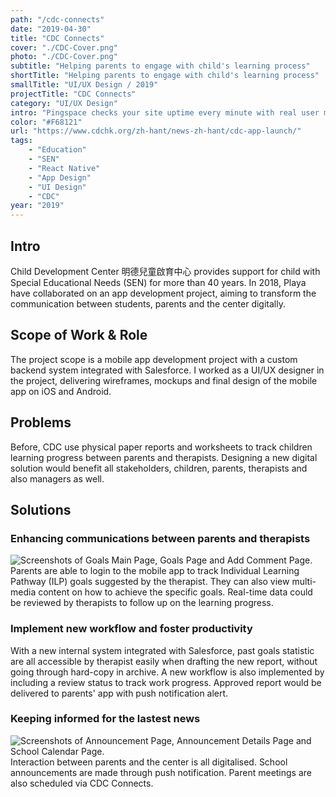 ```yaml
---
path: "/cdc-connects"
date: "2019-04-30"
title: "CDC Connects"
cover: "./CDC-Cover.png"
photo: "./CDC-Cover.png"
subtitle: "Helping parents to engage with child's learning process"
shortTitle: "Helping parents to engage with child's learning process"
smallTitle: "UI/UX Design / 2019"
projectTitle: "CDC Connects"
category: "UI/UX Design"
intro: "Pingspace checks your site uptime every minute with real user monitoring and let you know when your sites are down."
color: "#F68121"
url: "https://www.cdchk.org/zh-hant/news-zh-hant/cdc-app-launch/"
tags: 
    - "Education"
    - "SEN"
    - "React Native"
    - "App Design"
    - "UI Design"
    - "CDC"
year: "2019"
---
```


## Intro

Child Development Center 明德兒童啟育中心 provides support for child with Special Educational Needs (SEN) for more than 40 years. In 2018, Playa have collaborated on an app development project, aiming to transform the communication between students, parents and the center digitally.

## Scope of Work & Role

The project scope is a mobile app development project with a custom backend system integrated with Salesforce. I worked as a UI/UX designer in the project, delivering wireframes, mockups and final design of the mobile app on iOS and Android.

## Problems

Before, CDC use physical paper reports and worksheets to track children learning progress between parents and therapists. Designing a new digital solution would benefit all stakeholders, children, parents, therapists and also managers as well.

## Solutions

### Enhancing communications between parents and therapists

![Screenshots of Goals Main Page, Goals Page and Add Comment Page.](./Communications.png)
Parents are able to login to the mobile app to track Individual Learning Pathway (ILP) goals suggested by the therapist. They can also view multi-media content on how to achieve the specific goals. Real-time data could be reviewed by therapists to follow up on the learning progress.

### Implement new workflow and foster productivity
With a new internal system integrated with Salesforce, past goals statistic are all accessible by therapist easily when drafting the new report, without going through hard-copy in archive. A new workflow is also implemented by including a review status to track work progress. Approved report would be delivered to parents' app with push notification alert. 

### Keeping informed for the lastest news
![Screenshots of Announcement Page, Announcement Details Page and School Calendar Page.](./News.png)
Interaction between parents and the center is all digitalised. School announcements are made through push notification. Parent meetings are also scheduled via CDC Connects.


<ReadOn href="https://www.cdchk.org/zh-hant/news-zh-hant/cdc-app-launch/" text="View Project" target="_blank" />

<GridBlock>
<Data caption="Type" nodata="Client Project"/>
<Data caption="Client" nodata="CDC"/>
<Data caption="Roles" nodata="UI Designer" data2="UX Designer"/>
<Data caption="Platform" nodata="iOS & Android App"/>
<Data caption="Year" nodata="2019"/>
<Data caption="Project Timeframe" nodata="6 months"/>
</GridBlock>    